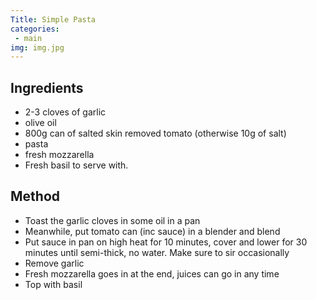 ```yaml
---
Title: Simple Pasta
categories:
 - main
img: img.jpg
---
```


## Ingredients
- 2-3 cloves of garlic
- olive oil
- 800g can of salted skin removed tomato (otherwise 10g of salt)
- pasta
- fresh mozzarella
- Fresh basil to serve with.

## Method
- Toast the garlic cloves in some oil in a pan
- Meanwhile, put tomato can (inc sauce) in a blender and blend
- Put sauce in pan on high heat for 10 minutes, cover and lower for 30 minutes until semi-thick, no water.  Make sure to sir occasionally
- Remove garlic
- Fresh mozzarella goes in at the end, juices can go in any time
- Top with basil